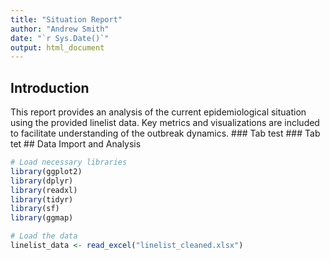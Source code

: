```yaml
---
title: "Situation Report"
author: "Andrew Smith"
date: "`r Sys.Date()`"
output: html_document
---
```


## Introduction {.tabset}

This report provides an analysis of the current epidemiological situation using the provided linelist data. Key metrics and visualizations are included to facilitate understanding of the outbreak dynamics.
### Tab
test
### Tab
tet
## Data Import and Analysis

```r
# Load necessary libraries
library(ggplot2)
library(dplyr)
library(readxl)
library(tidyr)
library(sf)
library(ggmap)

# Load the data
linelist_data <- read_excel("linelist_cleaned.xlsx")
```

